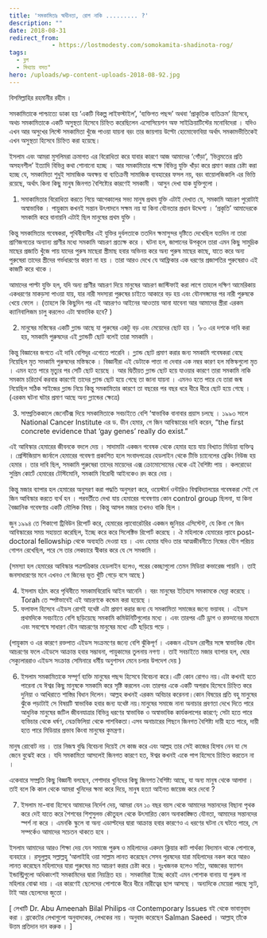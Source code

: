 ```yaml
---
title: 'সমকামিতাঃ স্বাধীনতা, রোগ নাকি ......... ?'
description: ""
date: 2018-08-31
redirect_from: 
            - https://lostmodesty.com/somokamita-shadinota-rog/
tags: 
  - ব্লগ
  - মিথ্যায় বসত"
hero: /uploads/wp-content-uploads-2018-08-92.jpg
---
```

বিসমিল্লাহির রহমানীর রহীম ।

সমকামিতাকে পাশ্চাত্যে ডাকা হয় ‘একটি বিকল্প লাইফস্টাইল’, ‘ব্যক্তিগত পছন্দ’ অথবা ‘প্রাকৃতিক ব্যতিক্রম’ হিসেবে, অথচ সমকামিতাকে একটি অসুস্থতা হিসেবে চিহ্নিত করেছিলেন এসোসিয়েশন অফ সাইক্রিয়াটিস্টের মনোবিদেরা । যদিও এখন আর অসুখের লিস্টে সমকামিতা খুঁজে পাওয়া যায়না বরং তার জায়গায় উল্টো হোমোফোবিয়া অর্থাৎ সমকামভীতিকেই এখন অসুস্থতা হিসেবে চিহ্নিত করা হয়েছে।

ইসলাম এবং আমরা মুসলিমরা ক্রমাগত এর বিরোধিতা করে যাবার কারণে আজ আমাদের ‘গোঁড়া’, ‘ভিন্নমতের প্রতি অসহনশীল’ ইত্যাদি বিভিন্ন কথা শোনানো হচ্ছে । আর সমকামিতার পক্ষে বিভিন্ন যুক্তি খাঁড়া করে প্রমাণ করার চেষ্টা করা হচ্ছে যে, সমকামিতা শুধুই সামাজিক অবক্ষয় বা ব্যতিক্রমী সামাজিক ব্যবহারের ফসল নয়, বরং বায়োলজিকালি এর ভিত্তি রয়েছে, অর্থাৎ কিনা কিছু মানুষ জিনগত বৈশিষ্ট্যের কারণেই সমকামী । আসুন দেখা যাক যুক্তিগুলো ।

1. সমাকামিতার বিরোধিতা করতে গিয়ে আগেকালের সভ্য মানুষ প্রথম যুক্তি এটাই দেখাত যে, সমকামি আচরণ পুরোটাই অস্বাভাবিক । পায়ুকাম কখনই সন্তান উৎপাদনে সক্ষম নয় যা কিনা যৌনতার প্রধান উদ্দেশ্য । ‘প্রকৃতি’ আমাদেরকে সমকামি করে বানায়নি এটাই ছিল মানুষের প্রথম যুক্তি ।

কিন্তু সমকামিতার গবেষকরা, পৃথিবীবাসীর এই যুক্তির দুর্বলতাকে ততদিন ক্ষমাসুন্দর দৃষ্টিতে দেখেছিল যতদিন না তারা প্রাণিজগতের অন্যান্য প্রাণীর মধ্যে সমকামি আচরণ প্রত্যক্ষ করে । ঘটনা হল, জাপানের উপকূলে তারা এমন কিছু সামুদ্রিক মাছের প্রজাতি খুঁজে পায় যাদের পুরুষ মাছেরা স্ত্রীমাছ হবার অভিনয় করে অন্য পুরুষ মাছের কাছে, যাতে করে অন্য পুরুষেরা তাদের স্ত্রীদের গর্ভধারণের কারণ না হয় । তারা আরও দেখে যে আফ্রিকার এক ধরণের প্রজাপতির পুরুষেরাও এই কাজটি করে থাকে ।

আমাদের পাল্টা যুক্তি হল, যদি অন্য প্রাণীর আচরণ দিয়ে মানুষের আচরণ জাস্টিফাই করা লাগে তাহলে দক্ষিণ আমেরিকায় একধরণের মাকড়সা পাওয়া যায়, যার নারী সদস্যরা পুরুষের চাইতে আকারে বড় হয় এবং যৌনসঙ্গমের পর নারী পুরুষকে খেয়ে ফেলে । (তাহলে কি কিছুদিন পর এই আচরণও আইনের আওতায় আনা যাবেনা আর আমাদের স্ত্রীরা এরকম ক্যানিবালিজম চালু করলেও এটা স্বাভাবিক হবে? )

2. মানুষের মস্তিস্কের একটি গ্ল্যান্ড আছে যা পুরুষের একটু বড় এবং মেয়েদের ছোট হয় । ’৮০ এর দশকে দাবি করা হয়, সমকামি পুরুষদের এই গ্ল্যান্ডটি ছোট বলেই তারা সমকামি ।

কিন্তু বিজ্ঞানের জগতে এই দাবি বেশিদূর এগোতে পারেনি । গ্ল্যান্ড ছোট প্রমাণ করার জন্য সমকামি গবেষকরা বেছে নিয়েছিল মৃত সমকামি পুরুষদের মস্তিস্ককে । বিজ্ঞানীরা এই ডেটাকে পাত্তা না দেবার এক নম্বর কারণ হল মস্তিস্কগুলো মৃত । এমন হতে পারে মৃত্যুর পর সেটি ছোট হয়েছে । আর দ্বিতীয়ত গ্ল্যান্ড ছোট হয়ে যাওয়ার কারণে তারা সমকামি নাকি সমকাম চরিতার্থ করবার কারণেই তাদের গ্ল্যান্ড ছোট হয়ে গেছে তা জানা যায়না । এমনও হতে পারে যে তারা জন্ম নিয়েছিল সঠিক সাইজের গ্ল্যান্ড নিয়ে কিন্তু সমকামিতার কারণে তা বছরের পর বছর ধরে ধীরে ধীরে ছোট হয়ে গেছে । (এরকম ঘটনা ঘটার প্রমাণ আছে অন্য গ্ল্যান্ডের ক্ষেত্রে)

3. সাম্প্রতিককালে জেনেটিক্স দিয়ে সমকামিতাকে সবচাইতে বেশি ‘স্বাভাবিক বানাবার প্রয়াস চলছে । ১৯৯৩ সালে National Cancer Institute এর ড. ডীন হেমার, গে জিন আবিস্কারের দাবি করেন, “the first concrete evidence that ‘gay genes’ really do exist.”

এই আবিস্কার হেমারের জীবনকে বদলে দেয় । সাদামাটা একজন গবেষক থেকে হেমার হয়ে যায় বিখ্যাত মিডিয়া ব্যক্তিত্ব । প্রেস্টিজিয়াস জার্নালে হেমারের গবেষণা প্রকাশিত হলে সংবাদপত্রের হেডলাইন থেকে টিভি চ্যানেলের ব্রেকিং নিউজ হয় হেমার । তার দাবি ছিল, সমকামি পুরুষেরা তাদের মায়েদের এক্স ক্রোমোসোমের থেকে এই বৈশিষ্ট্য পায় । কলরোডো সুপ্রিম কোর্টে হেমারের টেস্টিমোনি, সমকামি বিরোধী আইনকেও রদ করে দেয় ।

কিন্তু মজার ব্যাপার হল হেমারের অনুসরণ করা পদ্ধতি অনুসরণ করে, ওয়েস্টার্ন ওন্টারিও বিশ্ববিদ্যালয়ের গবেষকরা সেই গে জিন আবিস্কার করতে ব্যর্থ হন । পরবর্তীতে দেখা যায় হেমারের গবেষণায় কোন control group ছিলনা, যা কিনা বৈজ্ঞানিক গবেষণার একটি মৌলিক বিষয় । কিন্তু আসল মজার তখনও বাকি ছিল ।

জুন ১৯৯৪ তে শিকাগো ট্রিবিউন রিপোর্ট করে, হেমারের ল্যাবোরেটরির একজন জুনিয়র এসিস্টেন্ট, যে কিনা গে জিন আবিস্কারের সময় সহায়তা করেছিল, ইচ্ছে করে করে সিলেক্টিভ রিপোর্ট করেছে । ঐ মহিলাকে হেমারের ল্যাবে post-doctoral fellowship থেকে অব্যহতি দেওয়া হয় । এবং হেমার যদিও তার আত্মজীবনীতে নিজের যৌন পরিচয় গোপন রেখেছিল, পরে সে তার লেকচারে স্বীকার করে যে সে সমকামি ।

(সমস্যা হল হেমারের আবিস্কার পত্রপত্রিকার হেডলাইন হলেও, পরের কেচ্ছাগুলো তেমন মিডিয়া কভারেজ পায়নি । তাই জনসাধারণের মনে এখনও গে জিনের ভূত খুঁটি গেড়ে বসে আছে )

4. ইসলাম হঠাৎ করে পৃথিবীতে সমকামবিরোধি আইন আনেনি । বরং মানুষের ইতিহাস সমকামকে ঘেন্না করেছে । Torah তে স্পষ্টভাবেই এই আচরণকে কন্ডেম করা হয়েছে ।
5. ফলাফল হিসেবে এইডস রোগই যথেষ্ট এটা প্রমাণ করার জন্য যে সমকামিতা সমাজের জন্যে ভয়াবহ । এইডস প্রথমদিকে সবচাইতে বেশি ছড়িয়েছে সমকামি কমিউনিটিগুলোর মধ্যে । এবং তারপর এটি ড্রাগ ও রক্তদানের মাধ্যমে এবং সবশেষে সাধারণ যৌন আচরণের মানুষের মধ্যে এটি ছড়িয়ে পড়ে ।

(পায়ুকাম ও এর কারণে রক্তপাত এইডস সংক্রমণের জন্যে বেশি ঝুঁকিপূর্ণ । একজন এইডস রোগীর সঙ্গে স্বাভাবিক যৌন আচরণের ফলে এইডসে আক্রান্ত হবার সম্ভাবনা, পায়ুকামের তুলনায় নগণ্য । তাই সবচাইতে মজার ব্যাপার হল, ঘোর সেক্যুলাররাও এইডস সংক্রান্ত সেমিনারে ধর্মীয় অনুশাসন মেনে চলার উপদেশ দেয় )

6. ইসলাম সমকামিতাকে সম্পূর্ণ ব্যক্তি মানুষের পছন্দ হিসেবে বিবেচনা করে।এটি কোন রোগও নয়।এটা কখনই হতে পারেনা যে ঈশ্বর কিছু মানুষকে সমকামি করে সৃষ্টি করলেন এবং তারপর একে একটি অপরাধ হিসেবে চিহ্নিত করে দুনিয়া ও আখিরাতে শাস্তির বিধান দিলেন। আল্লহ কখনই এরকম অবিচার করেননা।কোন বিষয়ের প্রতি বহু মানুষের ঝুঁকে পড়াটাই সে বিষয়টি স্বাভাবিক হবার জন্য যথেষ্ট নয়।মানুষের সমাজে নানা অনাচার প্রবণতা দেখে দিতে পারে আধুনিক মানুষের জটিল জীবনযাত্রার বিভিন্ন ধরণের স্বাভাবিক ও অস্বাভাবিক কার্যকলাপের কারণে; সেটা হতে পারে ব্যভিচার থেকে ধর্ষণ, নেক্রফিলিয়া থেকে পাশবিকতা।এসব অনাচারের পিছনে জিনগত বৈশিষ্ট্য দায়ী হতে পারে, দায়ী হতে পারে মিডিয়ার প্রভাব কিংবা মানুষের কুমন্ত্রণা।

মানুষ রোবোট নয় । তার নিজস্ব বুদ্ধি বিবেচনা দিয়েই সে কাজ করে এবং আল্লহ তার সেই কাজের হিসাব নেন যা সে জেনে বুঝেই করে । যদি সমকামিতা আসলেই জিনগত কারণে হত, ঈশ্বর কখনই একে পাপ হিসেবে চিহ্নিত করতেন না ।

একেবারে সম্প্রতি কিছু বিজ্ঞানী বলছেন, পেশাদার খুনিদের কিছু জিনগত বৈশিষ্ট্য আছে, যা অন্য মানুষ থেকে আলাদা । তাই বলে কি কাল থেকে আমরা খুনিদের ক্ষমা করে দিয়ে, মানুষ হত্যা আইনত জায়েজ করে দেবো ?

7. ইসলাম মা-বাবা হিসেবে আমাদের নির্দেশ দেয়, আমরা যেন ১০ বছর বয়স থেকে আমাদের সন্তানদের বিছানা পৃথক করে দেই যাতে করে শৈশবের শিশুসুলভ কৌতুহল থেকে উৎসারিত কোন অনাকাঙ্ক্ষিত যৌনতা, আমাদের সন্তানদের স্পর্শ না করে । এমনকি স্কুলে বা অন্য এডাল্টদের দ্বারা আক্রান্ত হবার কারণেও এ ধরণের ঘটনা যে ঘটতে পারে, সে সম্পর্কেও আমাদের সচেতন থাকতে হবে ।

ইসলাম আমাদের আরও শিক্ষা দেয় যেন সমাজে পুরুষ ও মহিলাদের একদম ক্লিয়ার কাট পার্থক্য বিদ্যমান থাকে পোশাকে, ব্যবহারে । রসূলুল্লহ সল্লাল্লহু ‘আলাইহি ওয়া সাল্লাম লানত করেছেন সেসব পুরষদের যারা মহিলাদের নকল করে আরও লানত করেছেন মহিলাদের যারা পুরুষের মত আচরণ করার চেষ্টা করে । দুঃখজনক হলেও সত্যি, আজকের ফ্যাশন ইন্ডাস্ট্রিগুলো অধিকাংশই সমকামিদের দ্বারা নিয়ন্ত্রিত হয় । সমকামিরা ইচ্ছে করেই এমন পোশাক বানায় যা পুরুষ না মহিলার বোঝা দায় । এর কারণেই ছেলেদের পোশাকে ধীরে ধীরে নারীত্বের ছাপ আসছে । অন্যদিকে মেয়েরা পরছে স্যুট, টাই আর ছেলেদের জুতো ।

\[ লেখাটি Dr. Abu Ameenah Bilal Philips এর Contemporary Issues বই থেকে ভাবানুবাদ করা । ব্রাকেটের লেখাগুলো অনুবাদকের, লেখকের নয় । অনুবাদ করেছেন Salman Saeed । আল্লাহ্‌ তাঁকে উত্তম প্রতিদান দান করুক । ]
